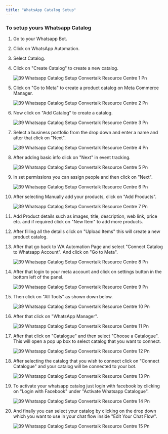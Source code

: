 ```yaml
---
title: "WhatsApp Catalog Setup"
---
```


### **To setup yours Whatsapp Catalog**

 1. Go to your Whatsapp Bot.
 2. Click on WhatsApp Automation.
 3. Select Catalog.
 4. Click on "Create Catalog" to create a new catalog.

    ![39 Whatsapp Catalog Setup  Convertalk Resource Centre 1 Pn](/images/how-botpenguin-works/whatsapp-catalog-setup/39.whatsapp_catalog_setup__Convertalk_resource_centre-1.png)
 5. Click on "Go to Meta" to create a product catalog on Meta Commerce Manager.

    ![39 Whatsapp Catalog Setup  Convertalk Resource Centre 2 Pn](/images/how-botpenguin-works/whatsapp-catalog-setup/39.whatsapp_catalog_setup__Convertalk_resource_centre-2.png)
 6. Now click on "Add Catalog" to create a catalog.

    ![39 Whatsapp Catalog Setup  Convertalk Resource Centre 3 Pn](/images/how-botpenguin-works/whatsapp-catalog-setup/39.whatsapp_catalog_setup__Convertalk_resource_centre-3.png)
 7. Select a business portfolio from the drop down and enter a name and after that click on "Next".

    ![39 Whatsapp Catalog Setup  Convertalk Resource Centre 4 Pn](/images/how-botpenguin-works/whatsapp-catalog-setup/39.whatsapp_catalog_setup__Convertalk_resource_centre-4.png)
 8. After adding basic info click on "Next" in event tracking.

    ![39 Whatsapp Catalog Setup  Convertalk Resource Centre 5 Pn](/images/how-botpenguin-works/whatsapp-catalog-setup/39.whatsapp_catalog_setup__Convertalk_resource_centre-5.png)
 9. In set permissions you can assign people and then click on "Next".

    ![39 Whatsapp Catalog Setup  Convertalk Resource Centre 6 Pn](/images/how-botpenguin-works/whatsapp-catalog-setup/39.whatsapp_catalog_setup__Convertalk_resource_centre-6.png)
10. After selecting Manually add your products, click on "Add Products".

    ![39 Whatsapp Catalog Setup  Convertalk Resource Centre 7 Pn](/images/how-botpenguin-works/whatsapp-catalog-setup/39.whatsapp_catalog_setup__Convertalk_resource_centre-7.png)
11. Add Product details such as images, title, description, web link, price etc. and if required click on "New Item" to add more products.
12. After filling all the details click on "Upload Items" this will create a new product catalog.
13. After that go back to WA Automation Page and select "Connect Catalog to Whatsapp Account". And click on "Go to Meta".

    ![39 Whatsapp Catalog Setup  Convertalk Resource Centre 8 Pn](/images/how-botpenguin-works/whatsapp-catalog-setup/39.whatsapp_catalog_setup__Convertalk_resource_centre-8.png)
14. After that login to your meta account and click on settings button in the bottom left of the panel.

    ![39 Whatsapp Catalog Setup  Convertalk Resource Centre 9 Pn](/images/how-botpenguin-works/whatsapp-catalog-setup/39.whatsapp_catalog_setup__Convertalk_resource_centre-9.png)
15. Then click on "All Tools" as shown down below.

    ![39 Whatsapp Catalog Setup  Convertalk Resource Centre 10 Pn](/images/how-botpenguin-works/whatsapp-catalog-setup/39.whatsapp_catalog_setup__Convertalk_resource_centre-10.png)
16. After that click on "WhatsApp Manager".

    ![39 Whatsapp Catalog Setup  Convertalk Resource Centre 11 Pn](/images/how-botpenguin-works/whatsapp-catalog-setup/39.whatsapp_catalog_setup__Convertalk_resource_centre-11.png)
17. After that click on "Catalogue" and then select "Choose a Catalogue". This will open a pop up box to select catalog that you want to connect.

    ![39 Whatsapp Catalog Setup  Convertalk Resource Centre 12 Pn](/images/how-botpenguin-works/whatsapp-catalog-setup/39.whatsapp_catalog_setup__Convertalk_resource_centre-12.png)
18. After selecting the catalog that you wish to connect click on "Connect Catalogue" and your catalog will be connected to your bot.

    ![39 Whatsapp Catalog Setup  Convertalk Resource Centre 13 Pn](/images/how-botpenguin-works/whatsapp-catalog-setup/39.whatsapp_catalog_setup__Convertalk_resource_centre-13.png)
19. To activate your whatsapp catalog just login with facebook by clicking on "Login with Facebook" under "Activate Whatsapp Catalogue".

    ![39 Whatsapp Catalog Setup  Convertalk Resource Centre 14 Pn](/images/how-botpenguin-works/whatsapp-catalog-setup/39.whatsapp_catalog_setup__Convertalk_resource_centre-14.png)
20. And finally you can select your catalog by clicking on the drop down which you want to use in your chat flow inside "Edit Your Chat Flow".

    ![39 Whatsapp Catalog Setup  Convertalk Resource Centre 15 Pn](/images/how-botpenguin-works/whatsapp-catalog-setup/39.whatsapp_catalog_setup__Convertalk_resource_centre-15.png)